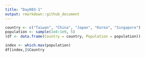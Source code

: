 ```yaml
---
title: "Day003-1"
output: rmarkdown::github_document
---
```


```r
country <- c("Taiwan", "China", "Japan", "Korea", "Singapore")
population <- sample(1e8:1e9, 5)
(df <- data.frame(Country = country, Population = population))
```
```r
index <- which.max(population)
df[index,]$Country
```

